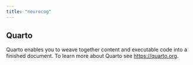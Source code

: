 ```yaml
---
title: "neurocog"
---
```


## Quarto

Quarto enables you to weave together content and executable code into a finished document. To learn more about Quarto see <https://quarto.org>.
